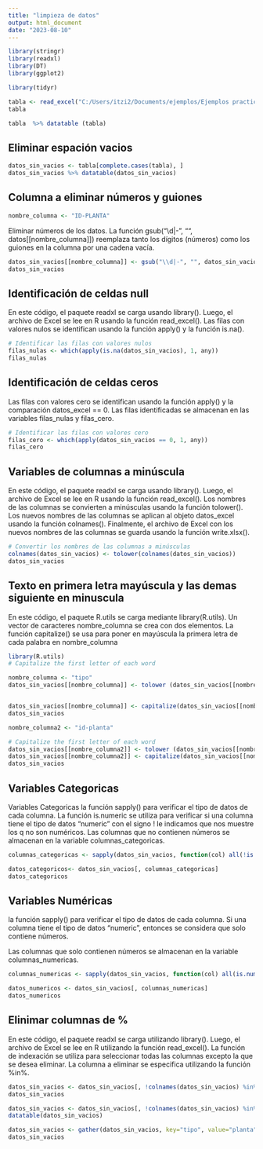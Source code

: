 ```yaml
---
title: "limpieza de datos"
output: html_document
date: "2023-08-10"
---
```


```r
library(stringr)
library(readxl)
library(DT)
library(ggplot2)

library(tidyr)
```

```r
tabla <- read_excel("C:/Users/itzi2/Documents/ejemplos/Ejemplos practicos R/datos_energia-taller-con-datos-fotovoltaicas.xlsx")
tabla
```

```r
tabla  %>% datatable (tabla)
```

## Eliminar espación vacios

```r
datos_sin_vacios <- tabla[complete.cases(tabla), ]
datos_sin_vacios %>% datatable(datos_sin_vacios)
```

## Columna a eliminar números y guiones

```r
nombre_columna <- "ID-PLANTA"
```

Eliminar números de los datos. La función gsub("\\d\|-", "", datos\[\[nombre_columna\]\]) reemplaza tanto los dígitos (números) como los guiones en la columna por una cadena vacía.

```r
datos_sin_vacios[[nombre_columna]] <- gsub("\\d|-", "", datos_sin_vacios [[nombre_columna]])
datos_sin_vacios 
```

## Identificación de celdas null

En este código, el paquete readxl se carga usando library(). Luego, el archivo de Excel se lee en R usando la función read_excel(). Las filas con valores nulos se identifican usando la función apply() y la función is.na().

```r
# Identificar las filas con valores nulos
filas_nulas <- which(apply(is.na(datos_sin_vacios), 1, any))
filas_nulas
```

## Identificación de celdas ceros

Las filas con valores cero se identifican usando la función apply() y la comparación datos_excel == 0. Las filas identificadas se almacenan en las variables filas_nulas y filas_cero.

```r
# Identificar las filas con valores cero
filas_cero <- which(apply(datos_sin_vacios == 0, 1, any))
filas_cero
```

## Variables de columnas a minúscula

En este código, el paquete readxl se carga usando library(). Luego, el archivo de Excel se lee en R usando la función read_excel(). Los nombres de las columnas se convierten a minúsculas usando la función tolower(). Los nuevos nombres de las columnas se aplican al objeto datos_excel usando la función colnames(). Finalmente, el archivo de Excel con los nuevos nombres de las columnas se guarda usando la función write.xlsx().

```r
# Convertir los nombres de las columnas a minúsculas
colnames(datos_sin_vacios) <- tolower(colnames(datos_sin_vacios))
datos_sin_vacios
```

## Texto en primera letra mayúscula y las demas siguiente en minuscula

En este código, el paquete R.utils se carga mediante library(R.utils). Un vector de caracteres nombre_columna se crea con dos elementos. La función capitalize() se usa para poner en mayúscula la primera letra de cada palabra en nombre_columna

```r
library(R.utils)
# Capitalize the first letter of each word

nombre_columna <- "tipo"
datos_sin_vacios[[nombre_columna]] <- tolower (datos_sin_vacios[[nombre_columna]]) 


datos_sin_vacios[[nombre_columna]] <- capitalize(datos_sin_vacios[[nombre_columna]])  # Convertir todo a minúsculas
datos_sin_vacios
```

```r
nombre_columna2 <- "id-planta"

# Capitalize the first letter of each word
datos_sin_vacios[[nombre_columna2]] <- tolower (datos_sin_vacios[[nombre_columna2]]) 
datos_sin_vacios[[nombre_columna2]] <- capitalize(datos_sin_vacios[[nombre_columna2]])  # Convertir todo a minúsculas
datos_sin_vacios
```

## Variables Categoricas

Variables Categoricas la función sapply() para verificar el tipo de datos de cada columna. La función is.numeric se utiliza para verificar si una columna tiene el tipo de datos "numeric" con el signo ! le indicamos que nos muestre los q no son numéricos. Las columnas que no contienen números se almacenan en la variable columnas_categoricas.

```r
columnas_categoricas <- sapply(datos_sin_vacios, function(col) all(!is.numeric(col)))
```

```r
datos_categoricos<- datos_sin_vacios[, columnas_categoricas]
datos_categoricos
```

## Variables Numéricas

la función sapply() para verificar el tipo de datos de cada columna. Si una columna tiene el tipo de datos "numeric", entonces se considera que solo contiene números.

Las columnas que solo contienen números se almacenan en la variable columnas_numericas.

```r
columnas_numericas <- sapply(datos_sin_vacios, function(col) all(is.numeric(col)))
```

```r
datos_numericos <- datos_sin_vacios[, columnas_numericas]
datos_numericos
```

## Elinimar columnas de %

En este código, el paquete readxl se carga utilizando library(). Luego, el archivo de Excel se lee en R utilizando la función read_excel(). La función de indexación se utiliza para seleccionar todas las columnas excepto la que se desea eliminar. La columna a eliminar se especifica utilizando la función %in%.

```r
datos_sin_vacios <- datos_sin_vacios[, !colnames(datos_sin_vacios) %in% "%ci"]
datos_sin_vacios
```

```r
datos_sin_vacios <- datos_sin_vacios[, !colnames(datos_sin_vacios) %in% "%gb"]
datatable(datos_sin_vacios)
```


```r
datos_sin_vacios <- gather(datos_sin_vacios, key="tipo", value="planta")
datos_sin_vacios
```

